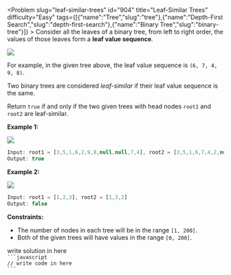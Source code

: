
<Problem slug="leaf-similar-trees" id="904" title="Leaf-Similar Trees" difficulty="Easy" tags={[{"name":"Tree","slug":"tree"},{"name":"Depth-First Search","slug":"depth-first-search"},{"name":"Binary Tree","slug":"binary-tree"}]} >
    Consider all the leaves of a binary tree, from left to right order, the values of those leaves form a **leaf value sequence**_._

![](https://s3-lc-upload.s3.amazonaws.com/uploads/2018/07/16/tree.png)

For example, in the given tree above, the leaf value sequence is `(6, 7, 4, 9, 8)`.

Two binary trees are considered _leaf-similar_ if their leaf value sequence is the same.

Return `true` if and only if the two given trees with head nodes `root1` and `root2` are leaf-similar.

**Example 1:**

![](https://assets.leetcode.com/uploads/2020/09/03/leaf-similar-1.jpg)
```javascript 
Input: root1 = [3,5,1,6,2,9,8,null,null,7,4], root2 = [3,5,1,6,7,4,2,null,null,null,null,null,null,9,8]
Output: true

```

**Example 2:**

![](https://assets.leetcode.com/uploads/2020/09/03/leaf-similar-2.jpg)
```javascript 
Input: root1 = [1,2,3], root2 = [1,3,2]
Output: false

```

**Constraints:**

*   The number of nodes in each tree will be in the range `[1, 200]`.
*   Both of the given trees will have values in the range `[0, 200]`.
</Problem >

<Solution>
write solution in here
</Solution>

<Code>
```javascript
// write code in here
```
</Code>

<Similar data={[]} />
